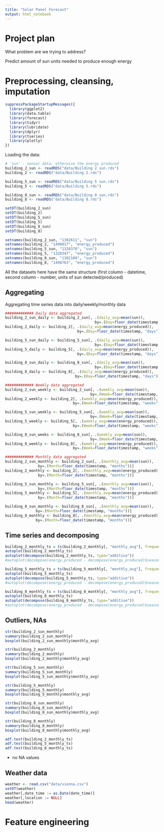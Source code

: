 ---
title: "Solar Panel Forecast"
output: html_notebook
---

# Project plan

What problem are we trying to address?

Predict amount of sun units needed to produce enough energy

# Preprocessing, cleansing, imputation

```{r message=FALSE, warning=FALSE, echo=FALSE}
suppressPackageStartupMessages({
  library(ggplot2)
  library(data.table)
  library(forecast)
  library(tidyr)
  library(lubridate)
  library(dplyr) 
  library(tseries)
  library(plotly)
})
```

Loading the data:

```{r}
# 'sun' - sensor data, otherwise the energy produced
building_2_sun <- readRDS("data/Building 2 sun.rds")
building_2 <- readRDS("data/Building 2.rds")

building_5_sun <- readRDS("data/Building 5 sun.rds")
building_5 <- readRDS("data/Building 5.rds")

building_8_sun <- readRDS("data/Building 8 sun.rds")
building_8 <- readRDS("data/Building 8.rds")

setDT(building_2_sun)
setDT(building_2)
setDT(building_5_sun)
setDT(building_5)
setDT(building_8_sun)
setDT(building_8)

setnames(building_2_sun, "1302611", "sun")
setnames(building_2, "1490017", "energy_produced")
setnames(building_5_sun, "1328370", "sun")
setnames(building_5, "1328347", "energy_produced")
setnames(building_8_sun, "1302169", "sun")
setnames(building_8, "1498763", "energy_produced")
```

All the datasets here have the same structure (first column - datetime, second column - number, units of sun detected/produced)

## Aggregating

Aggregating time series data into daily/weekly/monthly data

```{r}
############# Daily data aggregated
building_2_sun_daily <- building_2_sun[, .(daily_avg=mean(sun)),
                                         by=.(Day=floor_date(timestamp, "days"))]
building_2_daily <- building_2[, .(daily_avg=mean(energy_produced)),
                                 by=.(Day=floor_date(timestamp, "days"))]

building_5_sun_daily <- building_5_sun[, .(daily_avg=mean(sun)),
                                         by=.(Day=floor_date(timestamp, "days"))]
building_5_daily <- building_5[, .(daily_avg=mean(energy_produced)),
                                 by=.(Day=floor_date(timestamp, "days"))]

building_8_sun_daily <- building_8_sun[, .(daily_avg=mean(sun)),
                                         by=.(Day=floor_date(timestamp, "days"))]
building_8_daily <- building_8[, .(daily_avg=mean(energy_produced)),
                                by=.(Day=floor_date(timestamp, "days"))]

############# Weekly data aggregated
building_2_sun_weekly <- building_2_sun[, .(weekly_avg=mean(sun)),
                                       by=.(Week=floor_date(timestamp, "weeks"))]
building_2_weekly <- building_2[, .(weekly_avg=mean(energy_produced)),
                               by=.(Week=floor_date(timestamp, "weeks"))]

building_5_sun_weekly <- building_5_sun[, .(weekly_avg=mean(sun)),
                                       by=.(Week=floor_date(timestamp, "weeks"))]
building_5_weekly <- building_5[, .(weekly_avg=mean(energy_produced)),
                               by=.(Week=floor_date(timestamp, "weeks"))]

building_8_sun_weeks <- building_8_sun[, .(weekly_avg=mean(sun)),
                                       by=.(Week=floor_date(timestamp, "weeks"))]
building_8_weekly <- building_8[, .(weekly_avg=mean(energy_produced)),
                               by=.(Week=floor_date(timestamp, "weeks"))]

############# Monthly data aggregated
building_2_sun_monthly <- building_2_sun[, .(monthly_avg=mean(sun)),
               by=.(Month=floor_date(timestamp, "months"))]
building_2_monthly <- building_2[, .(monthly_avg=mean(energy_produced)),
               by=.(Month=floor_date(timestamp, "months"))]

building_5_sun_monthly <- building_5_sun[, .(monthly_avg=mean(sun)),
               by=.(Month=floor_date(timestamp, "months"))]
building_5_monthly <- building_5[, .(monthly_avg=mean(energy_produced)),
               by=.(Month=floor_date(timestamp, "months"))]

building_8_sun_monthly <- building_8_sun[, .(monthly_avg=mean(sun)),
              by=.(Month=floor_date(timestamp, "months"))]
building_8_monthly <- building_8[, .(monthly_avg=mean(energy_produced)),
              by=.(Month=floor_date(timestamp, "months"))]
```

## Time series and decomposing

```{r}
building_2_monthly_ts = ts(building_2_monthly[, "monthly_avg"], frequency = 12, start = c(2016,8))
autoplot(building_2_monthly_ts)
autoplot(decompose(building_2_monthly_ts, type="additive"))
#autoplot(decompose(energy_produced - decompose(energy_produced)$seasonal))

building_5_monthly_ts = ts(building_5_monthly[, "monthly_avg"], frequency = 12, start = c(2016,8))
autoplot(building_5_monthly_ts)
autoplot(decompose(building_5_monthly_ts, type="additive"))
#autoplot(decompose(energy_produced - decompose(energy_produced)$seasonal))

building_8_monthly_ts = ts(building_8_monthly[, "monthly_avg"], frequency = 12, start = c(2016,8))
autoplot(building_8_monthly_ts)
autoplot(decompose(building_8_monthly_ts, type="additive"))
#autoplot(decompose(energy_produced - decompose(energy_produced)$seasonal))
```

## Outliers, NAs

```{r}
str(building_2_sun_monthly)
summary(building_2_sun_monthly)
boxplot(building_2_sun_monthly$monthly_avg)

str(building_2_monthly)
summary(building_2_monthly)
boxplot(building_2_monthly$monthly_avg)

str(building_5_sun_monthly)
summary(building_5_sun_monthly)
boxplot(building_5_sun_monthly$monthly_avg)

str(building_5_monthly)
summary(building_5_monthly)
boxplot(building_5_monthly$monthly_avg)

str(building_8_sun_monthly)
summary(building_8_sun_monthly)
boxplot(building_8_sun_monthly$monthly_avg)

str(building_8_monthly)
summary(building_8_monthly)
boxplot(building_8_monthly$monthly_avg)

adf.test(building_2_monthly_ts)
adf.test(building_5_monthly_ts)
adf.test(building_8_monthly_ts)


```

-   no NA values

## Weather data

```{r}
weather <- read.csv("data/vienna.csv")
setDT(weather)
weather[,date_time := as.Date(date_time)]
weather[,location := NULL]
head(weather)

```

# Feature engineering
